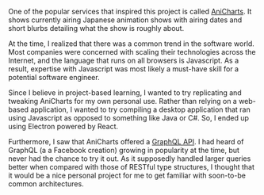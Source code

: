 One of the popular services that inspired this project is called [AniCharts](https://anichart.net/). It shows currently airing Japanese animation shows with airing dates and short blurbs detailing what the show is roughly about.

At the time, I realized that there was a common trend in the software world. Most companies were concerned with scaling their technologies across the Internet, and the language that runs on all browsers is Javascript. As a result, expertise with Javascript was most likely a must-have skill for a potential software engineer.

Since I believe in project-based learning, I wanted to try replicating and tweaking AniCharts for my own personal use. Rather than relying on a web-based application, I wanted to try compiling a desktop application that ran using Javascript as opposed to something like Java or C#. So, I ended up using Electron powered by React.

Furthermore, I saw that AniCharts offered a [GraphQL API](https://github.com/AniList/ApiV2-GraphQL-Docs). I had heard of GraphQL (a a Facebook creation) growing in popularity at the time, but never had the chance to try it out. As it supposedly handled larger queries better when compared with those of RESTful type structures, I thought that it would be a nice personal project for me to get familiar with soon-to-be common architectures.